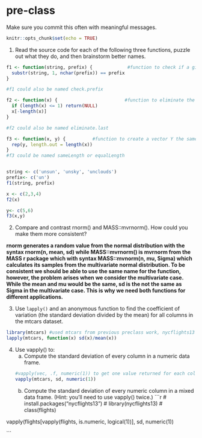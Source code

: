 # pre-class


Make sure you commit this often with meaningful messages. 



```r
knitr::opts_chunk$set(echo = TRUE)
```


1. Read the source code for each of the following three functions, puzzle out what they do, and then brainstorm better names.

```r
f1 <- function(string, prefix) {             #function to check if a given prefix appears in a string of characters
  substr(string, 1, nchar(prefix)) == prefix
}

#f1 could also be named check.prefix

f2 <- function(x) {                         #function to eliminate the last value of a vector and return a new vector
  if (length(x) <= 1) return(NULL)
  x[-length(x)]
}

#f2 could also be named eliminate.last

f3 <- function(x, y) {          #function to create a vector Y the same length as vector x (by repetition or otherwise)
  rep(y, length.out = length(x))
}
#f3 could be named sameLength or equalLength


string <- c('unsun', 'unsky', 'unclouds')
prefix<- c('un')
f1(string, prefix)

x <- c(2,3,4)
f2(x) 

y<- c(5,6)
f3(x,y)
```

2. Compare and contrast rnorm() and MASS::mvrnorm(). How could you make them more consistent?

**rnorm generates a random value from the normal distribution with the syntax rnorm(n, mean, sd) while MASS::mvrnorm() is mvrnorm from the MASS r package which with syntax MASS::mvnorm(n, mu, Sigma) which calculates its samples from the multivariate normal distribution. To be consistent we should be able to use the same name for the function, however, the problem arises when we consider the multivariate case. While the mean and mu would be the same, sd is the not the same as Sigma in the multivariate case. This is why we need both functions for different applications.**  

3. Use `lapply()` and an anonymous function to find the coefficient of variation (the standard deviation divided by the mean) for all columns in the mtcars dataset. 
```r
library(mtcars) #used mtcars from previous preclass work, nycflights13 returned an error (mixed data set)
lapply(mtcars, function(x) sd(x)/mean(x)) 
```

4. Use vapply() to:
    a. Compute the standard deviation of every column in a numeric data frame.
```r
#vapply(vec, .f, numeric(1)) to get one value returned for each column
vapply(mtcars, sd, numeric(1)) 
```
  
    b. Compute the standard deviation of every numeric column in a mixed data frame. (Hint: you’ll need to use vapply() twice.)
```r
# install.packages("nycflights13")
# library(nycflights13)
# class(flights)

vapply(flights[vapply(flights, is.numeric, logical(1))], sd, numeric(1))

```
    


